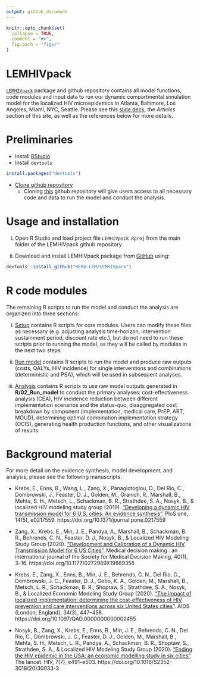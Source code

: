 ---
output: github_document
---

<!-- README.md is generated from README.Rmd. Please edit that file -->

```{r, echo = FALSE}
knitr::opts_chunk$set(
  collapse = TRUE,
  comment = "#>",
  fig.path = "figs/"
)
```

# LEMHIVpack 
<!-- <img src='man/figures/logo.jpg' align="right" height="139" /> -->


[`LEMHIVpack`](https://github.com/HERU-LEM/LEMHIVpack) package and github repository contains all model functions, code modules and input data to run our dynamic compartmental simulation model for the localized HIV microepidemics in Atlanta, Baltimore, Los Angeles, Miami, NYC, Seattle. Please see this [slide deck](https://drive.google.com/file/d/1nlkr-qv3nzUvypzGiQ9TD-h6rk-KsI4f/view), the *Articles* section of this site, as well as the references below for more details.

# Preliminaries
- Install [RStudio](https://www.rstudio.com/products/rstudio/download/)
- Install `devtools`
```{r, eval=FALSE}
install.packages("devtools")
```
- [Clone github repository](https://docs.github.com/en/enterprise/2.13/user/articles/cloning-a-repository)
  - Cloning [this](https://github.com/HERU-LEM/LEMHIVpack) github repository will give users access to all necessary code and data to run the model and conduct the analysis.

# Usage and installation 

i. Open R Studio and load project file `LEMHIVpack.Rproj` from the main folder of the LEMHIVpack github repository. 

ii. Download and install LEMHIVpack package from [GitHub](https://github.com) using:

```{r, eval=FALSE}
devtools::install_github("HERU-LEM/LEMHIVpack")
```

# R code modules

The remaining R scripts to run the model and conduct the analysis are organized into three sections:
  
i. [Setup](https://github.com/HERU-LEM/LEMHIVpack/tree/master/01_Setup) contains R scripts for core modules. Users can modify these files as necessary (e.g. adjusting analysis time-horizon, intervention sustainment period, discount rate etc.), but do not need to run these scripts prior to running the model, as they will be called by modules in the next two steps.
  
ii. [Run model](https://github.com/HERU-LEM/LEMHIVpack/tree/master/02_Run_model) contains R scripts to run the model and produce raw outputs (costs, QALYs, HIV incidence) for single interventions and combinations (deterministic and PSA), which will be used in subsequent analyses.
  
iii. [Analysis](https://github.com/HERU-LEM/LEMHIVpack/tree/master/03_Analysis) contains R scripts to use raw model outputs generated in **R/02_Run_model** to conduct the primary analyses: cost-effectiveness analysis (CEA), HIV incidence reduction between different implementation scenarios and the status-quo, disaggregated cost breakdown by component (implementation, medical care, PrEP, ART, MOUD), determining optimal combination implementation strategy (OCIS), generating health production functions, and other visualizations of results.

# Background material

For more detail on the evidence synthesis, model development, and analysis, please see the following manuscripts:

- Krebs, E., Enns, B., Wang, L., Zang, X., Panagiotoglou, D., Del Rio, C., Dombrowski, J., Feaster, D. J., Golden, M., Granich, R., Marshall, B., Mehta, S. H., Metsch, L., Schackman, B. R., Strathdee, S. A., Nosyk, B., & localized HIV modeling study group (2019). ["Developing a dynamic HIV transmission model for 6 U.S. cities: An evidence synthesis"](https://dx.plos.org/10.1371/journal.pone.0217559). PloS one, 14(5), e0217559. https://doi.org/10.1371/journal.pone.0217559

- Zang, X., Krebs, E., Min, J. E., Pandya, A., Marshall, B., Schackman, B. R., Behrends, C. N., Feaster, D. J., Nosyk, B., & Localized HIV Modeling Study Group (2020). ["Development and Calibration of a Dynamic HIV Transmission Model for 6 US Cities"](https://journals.sagepub.com/doi/10.1177/0272989X19889356). Medical decision making : an international journal of the Society for Medical Decision Making, 40(1), 3–16. https://doi.org/10.1177/0272989X19889356

- Krebs, E., Zang, X., Enns, B., Min, J. E., Behrends, C. N., Del Rio, C., Dombrowski, J. C., Feaster, D. J., Gebo, K. A., Golden, M., Marshall, B., Metsch, L. R., Schackman, B. R., Shoptaw, S., Strathdee, S. A., Nosyk, B., & Localized Economic Modeling Study Group (2020). ["The impact of localized implementation: determining the cost-effectiveness of HIV prevention and care interventions across six United States cities"](https://journals.lww.com/aidsonline/Abstract/2020/03010/The_impact_of_localized_implementation_.12.aspx). AIDS (London, England), 34(3), 447–458. https://doi.org/10.1097/QAD.0000000000002455

- Nosyk, B., Zang, X., Krebs, E., Enns, B., Min, J. E., Behrends, C. N., Del Rio, C., Dombrowski, J. C., Feaster, D. J., Golden, M., Marshall, B., Mehta, S. H., Metsch, L. R., Pandya, A., Schackman, B. R., Shoptaw, S., Strathdee, S. A., & Localized HIV Modeling Study Group (2020). ["Ending the HIV epidemic in the USA: an economic modelling study in six cities"](https://www.thelancet.com/journals/lanhiv/article/PIIS2352-3018(20)30033-3/fulltext). The lancet. HIV, 7(7), e491–e503. https://doi.org/10.1016/S2352-3018(20)30033-3
